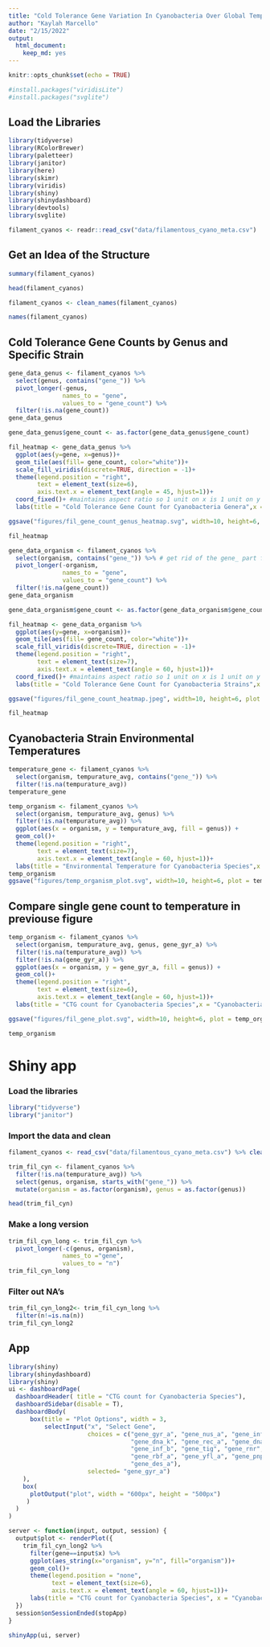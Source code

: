 ```yaml
---
title: "Cold Tolerance Gene Variation In Cyanobacteria Over Global Temperature Gradients"
author: "Kaylah Marcello"
date: "2/15/2022"
output: 
  html_document: 
    keep_md: yes
---
```


```r
knitr::opts_chunk$set(echo = TRUE)
```

```r
#install.packages("viridisLite")
#install.packages("svglite")
```



## Load the Libraries

```r
library(tidyverse)
library(RColorBrewer)
library(paletteer)
library(janitor)
library(here)
library(skimr)
library(viridis)
library(shiny)
library(shinydashboard)
library(devtools)
library(svglite)
```

```r
filament_cyanos <- readr::read_csv("data/filamentous_cyano_meta.csv")
```
## Get an Idea of the Structure
```r
summary(filament_cyanos)
```

```r
head(filament_cyanos)
```

```r
filament_cyanos <- clean_names(filament_cyanos)
```

```r
names(filament_cyanos)
```
## Cold Tolerance Gene Counts by Genus and Specific Strain

```r
gene_data_genus <- filament_cyanos %>% 
  select(genus, contains("gene_")) %>% 
  pivot_longer(-genus,
               names_to = "gene",
               values_to = "gene_count") %>% 
  filter(!is.na(gene_count))
gene_data_genus
```

```r
gene_data_genus$gene_count <- as.factor(gene_data_genus$gene_count)
```

```r
fil_heatmap <- gene_data_genus %>%
  ggplot(aes(y=gene, x=genus))+
  geom_tile(aes(fill= gene_count, color="white"))+
  scale_fill_viridis(discrete=TRUE, direction = -1)+
  theme(legend.position = "right",
        text = element_text(size=6),
        axis.text.x = element_text(angle = 45, hjust=1))+
  coord_fixed()+ #maintains aspect ratio so 1 unit on x is 1 unit on y
  labs(title = "Cold Tolerance Gene Count for Cyanobacteria Genera",x = "Genome", y = "Gene")

ggsave("figures/fil_gene_count_genus_heatmap.svg", width=10, height=6, plot = fil_heatmap, dpi = 200)

fil_heatmap 
```

```r
gene_data_organism <- filament_cyanos %>% 
  select(organism, contains("gene_")) %>% # get rid of the gene_ part for the final pres.
  pivot_longer(-organism,
               names_to = "gene",
               values_to = "gene_count") %>% 
  filter(!is.na(gene_count))
gene_data_organism
```

```r
gene_data_organism$gene_count <- as.factor(gene_data_organism$gene_count)
```


```r
fil_heatmap <- gene_data_organism %>%
  ggplot(aes(y=gene, x=organism))+
  geom_tile(aes(fill= gene_count, color="white"))+
  scale_fill_viridis(discrete=TRUE, direction = -1)+
  theme(legend.position = "right",
        text = element_text(size=7),
        axis.text.x = element_text(angle = 60, hjust=1))+
  coord_fixed()+ #maintains aspect ratio so 1 unit on x is 1 unit on y
  labs(title = "Cold Tolerance Gene Count for Cyanobacteria Strains",x = "Genome", y = "Gene")

ggsave("figures/fil_gene_count_heatmap.jpeg", width=10, height=6, plot = fil_heatmap, dpi = 200)

fil_heatmap 
```

## Cyanobacteria Strain Environmental Temperatures

```r
temperature_gene <- filament_cyanos %>% 
  select(organism, tempurature_avg, contains("gene_")) %>% 
  filter(!is.na(tempurature_avg))
temperature_gene
```

```r
temp_organism <- filament_cyanos %>% 
  select(organism, tempurature_avg, genus) %>% 
  filter(!is.na(tempurature_avg)) %>% 
  ggplot(aes(x = organism, y = tempurature_avg, fill = genus)) +
  geom_col()+
  theme(legend.position = "right",
        text = element_text(size=7),
        axis.text.x = element_text(angle = 60, hjust=1))+
  labs(title = "Environmental Temperature for Cyanobacteria Species",x = "Cyanobacteria", y = "Temperature C")
temp_organism
ggsave("figures/temp_organism_plot.svg", width=10, height=6, plot = temp_organism, dpi = 200)


```

## Compare single gene count to temperature in previouse figure

```r
temp_organism <- filament_cyanos %>% 
  select(organism, tempurature_avg, genus, gene_gyr_a) %>% 
  filter(!is.na(tempurature_avg)) %>% 
  filter(!is.na(gene_gyr_a)) %>% 
  ggplot(aes(x = organism, y = gene_gyr_a, fill = genus)) +
  geom_col()+
  theme(legend.position = "right",
        text = element_text(size=6),
        axis.text.x = element_text(angle = 60, hjust=1))+
  labs(title = "CTG count for Cyanobacteria Species",x = "Cyanobacteria", y = "Gene Count")

ggsave("figures/fil_gene_plot.svg", width=10, height=6, plot = temp_organism, dpi = 200)

temp_organism
```

# Shiny app 


### Load the libraries

```r
library("tidyverse")
library("janitor")
```

### Import the data and clean

```r
filament_cyanos <- read_csv("data/filamentous_cyano_meta.csv") %>% clean_names()

trim_fil_cyn <- filament_cyanos %>% 
  filter(!is.na(tempurature_avg)) %>% 
  select(genus, organism, starts_with("gene_")) %>% 
  mutate(organism = as.factor(organism), genus = as.factor(genus))

head(trim_fil_cyn)
```

### Make a long version
```r
trim_fil_cyn_long <- trim_fil_cyn %>% 
  pivot_longer(-c(genus, organism),
               names_to ="gene",
               values_to = "n")
trim_fil_cyn_long
```

### Filter out NA's

```r
trim_fil_cyn_long2<- trim_fil_cyn_long %>% 
  filter(n!=is.na(n))
trim_fil_cyn_long2
```

## App
```r
library(shiny)
library(shinydashboard)
library(shiny)
ui <- dashboardPage(
  dashboardHeader( title = "CTG count for Cyanobacteria Species"),
  dashboardSidebar(disable = T),
  dashboardBody(
      box(title = "Plot Options", width = 3,
          selectInput("x", "Select Gene", 
                      choices = c("gene_gyr_a", "gene_nus_a", "gene_inf_c","gene_inf_a", "gene_ots_a",
                                  "gene_dna_k", "gene_rec_a", "gene_dna_j","gene_ace_f", "gene_dea_d",
                                  "gene_inf_b", "gene_tig", "gene_rnr", "gene_dna_a", "gene_hup_b",
                                  "gene_rbf_a", "gene_yfl_a", "gene_pnp", "gene_csp", "gene_ace_e",
                                  "gene_des_a"), 
                      selected= "gene_gyr_a")
    ),
    box(
      plotOutput("plot", width = "600px", height = "500px")
     )
  )
)

server <- function(input, output, session) {
  output$plot <- renderPlot({
    trim_fil_cyn_long2 %>% 
      filter(gene==input$x) %>% 
      ggplot(aes_string(x="organism", y="n", fill="organism"))+
      geom_col()+
      theme(legend.position = "none",
            text = element_text(size=6),
            axis.text.x = element_text(angle = 60, hjust=1))+
      labs(title = "CTG count for Cyanobacteria Species", x = "Cyanobacteria", y = "Gene Count")
  })
  session$onSessionEnded(stopApp)
}

shinyApp(ui, server)
```

